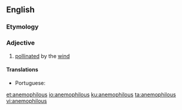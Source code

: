 ==English==

===Etymology===
{{confix|anemo|philous|lang=en}}

===Adjective===
{{en-adj|-}}

# [[pollinated]] by the [[wind]]

====Translations====
{{trans-top|pollinated by the wind}}
* Portuguese: {{t|pt|anemófilo}}
{{trans-mid}}
{{trans-bottom}}

[[et:anemophilous]]
[[io:anemophilous]]
[[ku:anemophilous]]
[[ta:anemophilous]]
[[vi:anemophilous]]